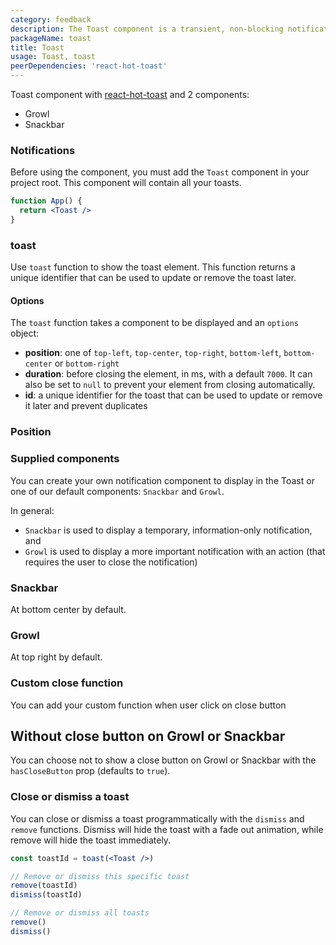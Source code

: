```yaml
---
category: feedback
description: The Toast component is a transient, non-blocking notification that appears briefly to provide feedback to the user. It is typically used to display messages such as success, error, warning, or informational alerts. Toasts appear at a designated area of the screen, often at the bottom or top, and automatically disappear after a few seconds, ensuring a smooth and unobtrusive user experience.
packageName: toast
title: Toast
usage: Toast, toast
peerDependencies: 'react-hot-toast'
---
```


Toast component with [react-hot-toast](https://react-hot-toast.com/) and 2 components:

- Growl
- Snackbar

### Notifications

Before using the component, you must add the `Toast` component in your project root. This component will contain all your toasts.

```jsx
function App() {
  return <Toast />
}
```

### toast

Use `toast` function to show the toast element. This function returns a unique identifier that can be used to update or remove the toast later.

#### Options

The `toast` function takes a component to be displayed and an `options` object:

- **position**: one of `top-left`, `top-center`, `top-right`, `bottom-left`, `bottom-center` or `bottom-right`
- **duration**: before closing the element, in ms, with a default `7000`. It can also be set to `null` to prevent your element from closing automatically.
- **id**: a unique identifier for the toast that can be used to update or remove it later and prevent duplicates

### Position

<div data-playground="toast.tsx" data-component="Toast"></div>

### Supplied components

You can create your own notification component to display in the Toast or one of our default components: `Snackbar` and `Growl`.

In general:

- `Snackbar` is used to display a temporary, information-only notification, and
- `Growl` is used to display a more important notification with an action (that requires the user to close the notification)

### Snackbar

At bottom center by default.

<div data-playground="snackbar.tsx" data-component="Toast"></div>

### Growl

At top right by default.

<div data-playground="growl.tsx" data-component="Toast"></div>

### Custom close function

You can add your custom function when user click on close button

<div data-playground="custom-close.tsx" data-component="Toast"></div>

## Without close button on Growl or Snackbar

You can choose not to show a close button on Growl or Snackbar with the `hasCloseButton` prop (defaults to `true`).

<div data-playground="without-close.tsx" data-component="Toast"></div>

### Close or dismiss a toast

You can close or dismiss a toast programmatically with the `dismiss` and `remove` functions. Dismiss will hide the toast with a fade out animation, while remove will hide the toast immediately.

```jsx
const toastId = toast(<Toast />)

// Remove or dismiss this specific toast
remove(toastId)
dismiss(toastId)

// Remove or dismiss all toasts
remove()
dismiss()
```
